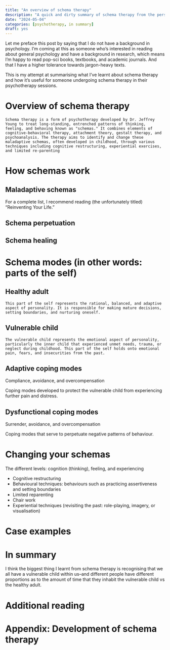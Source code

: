 ```yaml
---
title: "An overview of schema therapy"
description: "A quick and dirty summary of schema therapy from the perspective of someone undergoing schema therapy."
date: "2024-05-04"
categories: [psychotherapy, in summary]
draft: yes
---
```


Let me preface this post by saying that I do not have a background in psychology. I'm coming at this as someone who's interested in reading about general psychology and have a background in research, which means I'm happy to read pop-sci books, textbooks, and academic journals. And that I have a higher tolerance towards jargon-heavy texts.

This is my attempt at summarising what I've learnt about schema therapy and how it's useful for someone undergoing schema therapy in their psychotherapy sessions.

# Overview of schema therapy

```
Schema therapy is a form of psychotherapy developed by Dr. Jeffrey Young to treat long-standing, entrenched patterns of thinking, feeling, and behaving known as "schemas." It combines elements of cognitive-behavioral therapy, attachment theory, gestalt therapy, and psychoanalysis. The therapy aims to identify and change these maladaptive schemas, often developed in childhood, through various techniques including cognitive restructuring, experiential exercises, and limited re-parenting
```

# How schemas work

## Maladaptive schemas

For a complete list, I recommend reading (the unfortunately titled) "Reinventing Your Life."

## Schema perpetuation

## Schema healing

# Schema modes (in other words: parts of the self)

## Healthy adult

```
This part of the self represents the rational, balanced, and adaptive aspect of personality. It is responsible for making mature decisions, setting boundaries, and nurturing oneself.
```

## Vulnerable child

```
The vulnerable child represents the emotional aspect of personality, particularly the inner child that experienced unmet needs, trauma, or neglect during childhood. This part of the self holds onto emotional pain, fears, and insecurities from the past.
```

## Adaptive coping modes

Compliance, avoidance, and overcompensation

Coping modes developed to protect the vulnerable child from experiencing further pain and distress.

## Dysfunctional coping modes

Surrender, avoidance, and overcompensation

Coping modes that serve to perpetuate negative patterns of behaviour.

# Changing your schemas

The different levels: cognition (thinking), feeling, and experiencing

- Cognitive restructuring
- Behavioural techniques: behaviours such as practicing assertiveness and setting boundaries
- Limited reparenting
- Chair work
- Experiential techniques (revisiting the past: role-playing, imagery, or visualisation)

# Case examples

# In summary

I think the biggest thing I learnt from schema therapy is recognising that we all have a vulnerable child within us--and different people have different proportions as to the amount of time that they inhabit the vulnerable child vs the healthy adult.

# Additional reading

# Appendix: Development of schema therapy
